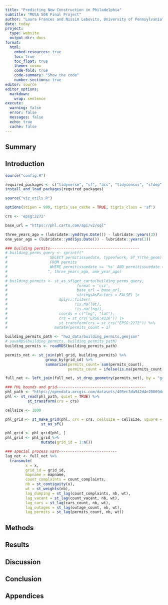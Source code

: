 ```yaml
---
title: "Predicting New Construction in Philadelphia"
subtitle: "MUSA 508 Final Project"
author: "Laura Frances and Nissim Lebovits, University of Pennsylvania"
date: today
project:
  type: website
  output-dir: docs
format: 
  html:
    embed-resources: true
    toc: true
    toc_float: true
    theme: cosmo
    code-fold: true
    code-summary: "Show the code"
    number-sections: true
editor: source
editor_options:
  markdown:
    wrap: sentence
execute:
  warning: false
  error: false
  messages: false
  echo: true
  cache: false
---
```


## Summary

## Introduction

```r

source("config.R")

required_packages <- c("tidyverse", "sf", "acs", "tidycensus", "sfdep", "kableExtra")
install_and_load_packages(required_packages)

source("viz_utils.R")

options(scipen = 999, tigris_use_cache = TRUE, tigris_class = 'sf')

crs <- 'epsg:2272'
```

```r
base_url = "https://phl.carto.com/api/v2/sql"

three_years_ago = (lubridate::ymd(Sys.Date()) - lubridate::years(3))
one_year_ago = (lubridate::ymd(Sys.Date()) - lubridate::years(1))

### building permits----------------------------------------
# building_perms_query <- sprintf("
#                   SELECT permitissuedate, typeofwork, ST_Y(the_geom) AS lat, ST_X(the_geom) AS lng
#                   FROM permits
#                   WHERE permitissuedate >= '%s' AND permitissuedate < '%s'
#                  ", three_years_ago, one_year_ago)
# 
# building_permits <- st_as_sf(get_carto(building_perms_query,
#                               format = 'csv',
#                               base_url = base_url,
#                               stringsAsFactors = FALSE) |>
#                       dplyr::filter(
#                              !is.na(lat),
#                              !is.na(lng)),
#                       coords = c("lng", "lat"),
#                       crs = st_crs('EPSG:4326')) |>
#                       st_transform(crs = st_crs("EPSG:2272")) %>%
#                     mutate(permits_count = 1)

building_permits_path <- "hw3_data/building_permits.geojson"
# saveRDS(building_permits, building_permits_path)
building_permits <- readRDS(building_permits_path)

permits_net <- st_join(phl_grid, building_permits) %>%
                  group_by(grid_id) %>%
                  summarize(permits_count= sum(permits_count),
                            permits_count = ifelse(is.na(permits_count), 0, permits_count))

full_net <- left_join(full_net, st_drop_geometry(permits_net), by = "grid_id") %>% st_as_sf()
```

```r
### PHL bounds and grid----------------------------------------
phl_path <- "https://opendata.arcgis.com/datasets/405ec3da942d4e20869d4e1449a2be48_0.geojson"
phl <- st_read(phl_path, quiet = TRUE) %>%
          st_transform(crs = crs)

cellsize <- 1000

phl_grid <- st_make_grid(phl, crs = crs, cellsize = cellsize, square = FALSE) %>% 
                st_as_sf()

phl_grid <- phl_grid[phl, ]
phl_grid <- phl_grid %>%
                mutate(grid_id = 1:n())
```

```r

### spacial process vars--------------------------
lag_net <- full_net %>%
  transmute(
         x = x,
         grid_id = grid_id,
         mapname = mapname,
         count_complaints = count_complaints,
         nb = st_contiguity(x),
         wt = st_weights(nb),
         lag_dumping = st_lag(count_complaints, nb, wt),
         lag_vacant = st_lag(count_vacant, nb, wt),
         lag_cars = st_lag(cars_count, nb, wt),
         lag_outages = st_lag(outage_count, nb, wt),
         lag_permits = st_lag(permits_count, nb, wt))
```

## Methods

## Results

## Discussion

## Conclusion

## Appendices